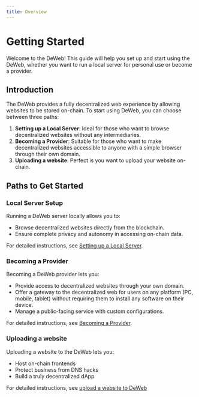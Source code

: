 ```yaml
---
title: Overview
---
```


# Getting Started

Welcome to the DeWeb! This guide will help you set up and start using the DeWeb,
whether you want to run a local server for personal use or become a provider.

## Introduction

The DeWeb provides a fully decentralized web experience by allowing websites to be stored on-chain.
To start using DeWeb, you can choose between three paths:

1. **Setting up a Local Server**:
   Ideal for those who want to browse decentralized websites without any intermediaries.
2. **Becoming a Provider**:
   Suitable for those who want to make decentralized websites accessible to anyone with a simple browser through their own domain.
3. **Uploading a website**:
   Perfect is you want to upload your website on-chain. 

## Paths to Get Started

### Local Server Setup

Running a DeWeb server locally allows you to:

- Browse decentralized websites directly from the blockchain.
- Ensure complete privacy and autonomy in accessing on-chain data.

For detailed instructions, see [Setting up a Local Server](../local-server-config/setup-local-server).

### Becoming a Provider

Becoming a DeWeb provider lets you:

- Provide access to decentralized websites through your own domain.
- Offer a gateway to the decentralized web for users on any platform (PC, mobile, tablet) without requiring them to install any software on their device.
- Manage a public-facing service with custom configurations.

For detailed instructions, see [Becoming a Provider](../provider/setup-public-instance).

### Uploading a website

Uploading a website to the DeWeb lets you: 

- Host on-chain frontends  
- Protect business from DNS hacks
- Build a truly decentralized dApp

For detailed instructions, see [upload a website to DeWeb](../cli/upload)